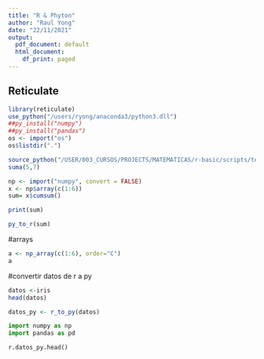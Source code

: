 ```yaml
---
title: "R & Phyton"
author: "Raul Yong"
date: "22/11/2021"
output:
  pdf_document: default
  html_document:
    df_print: paged
---
```


## Reticulate

```r
library(reticulate)
use_python("/users/ryong/anaconda3/python3.dll")
##py_install("numpy")
##py_install("pandas")
os <- import("os")
os$listdir(".")
```


```r
source_python("/USER/003_CURSOS/PROJECTS/MATEMATICAS/r-basic/scripts/tema14/sumapy.py")
suma(5,7)
```


```r
np <- import("numpy", convert = FALSE)
x <- np$array(c(1:6))
sum= x$cumsum()

print(sum)

py_to_r(sum)

```

#arrays

```r
a <- np_array(c(1:6), order="C") 
a

```




#convertir datos de r a py



```r
datos <-iris
head(datos)

datos_py <- r_to_py(datos)
```





```python
import numpy as np
import pandas as pd

r.datos_py.head()

```




